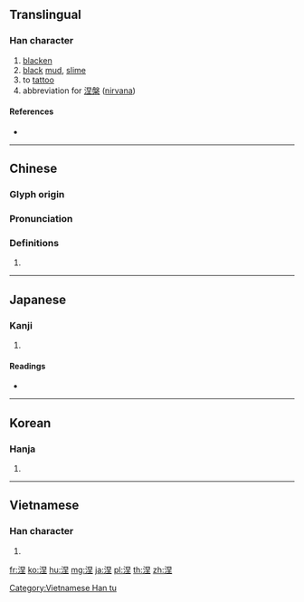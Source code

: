{{character info/new}}
{{also|㘿}}
==Translingual==

===Han character===
{{Han char|rn=85|rad=水|as=07|sn=10|four=36114|canj=EAG|ids=⿰氵圼}}

# [[blacken]]
# [[black]] [[mud]], [[slime]]
# to [[tattoo]]
# abbreviation for [[涅槃]] ([[nirvana]])

====References====
* {{Han ref|kx=0626.030|dkj=17521|dj=1027.120|hdz=31623.020|uh=6D85|ud=28037|bh=AF49|bd=44873}}

----

==Chinese==
{{zh-forms}}

===Glyph origin===
{{Han etym}}

===Pronunciation===
{{zh-pron
|m=niè
|c=nip6
|h=pfs=
|md=
|mn=liap
|w=
|mc=y
|oc=y
|cat=n,v
}}

===Definitions===
{{zh-hanzi}}

# {{rfdef|lang=zh}}

----

==Japanese==

===Kanji===
{{ja-kanji|grade=|rs=水07}}

# {{defn|lang=ja|sort=水07}}

====Readings====
* {{ja-readings|kanyoon=[[ね]] (ne)|on=[[ねつ]] (netsu)|goon=[[ねち]] (nechi)|kanon=[[でつ]] (detsu)|kun=[[そめる]] (someru)}}

----

==Korean==

===Hanja===
{{ko-hanja|hangeul=[[녈]]>[[열]], [[날]]|eumhun=|rv=nyeol>yeol, nal|mr=nyŏl>yŏl, nal|y=nyel>yel, nal}}

# {{defn|lang=ko|sort=水07}}

----

==Vietnamese==

===Han character===
{{vi-readings|rs=水07| hanviet = [[nết]], [[nạt]], [[nét]], [[nhít]], [[nít]], [[niết]], [[nớt]], [[nức]], [[nát]]}}

# {{defn|lang=vi|sort=水07}}

[[Category:Vietnamese Han tu]]

[[fr:涅]]
[[ko:涅]]
[[hu:涅]]
[[mg:涅]]
[[ja:涅]]
[[pl:涅]]
[[th:涅]]
[[zh:涅]]